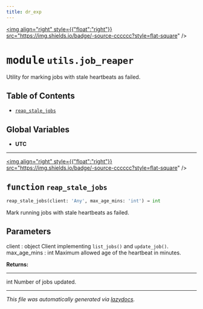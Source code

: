 ```yaml
---
title: dr_exp
---
```


<a href="https://github.com/drothermel/%24%7BREPO%7D/blob/main/src/dr_exp/utils/job_reaper.py"><img align="right" style={{"float":"right"}} src="https://img.shields.io/badge/-source-cccccc?style=flat-square" /></a>

# <kbd>module</kbd> `utils.job_reaper`
Utility for marking jobs with stale heartbeats as failed.


## Table of Contents
- [`reap_stale_jobs`](./dr_exp.utils.job_reaper#function-reap-stale-jobs)


**Global Variables**
---------------
- **UTC**

---

<a href="https://github.com/drothermel/%24%7BREPO%7D/blob/main/src/dr_exp/utils/job_reaper.py#L13"><img align="right" style={{"float":"right"}} src="https://img.shields.io/badge/-source-cccccc?style=flat-square" /></a>

## <kbd>function</kbd> `reap_stale_jobs`

```python
reap_stale_jobs(client: 'Any', max_age_mins: 'int') → int
```

Mark running jobs with stale heartbeats as failed.

Parameters
----------
client : object
    Client implementing ``list_jobs()`` and ``update_job()``.
max_age_mins : int
    Maximum allowed age of the heartbeat in minutes.


**Returns:**

-------
int
    Number of jobs updated.





---

_This file was automatically generated via [lazydocs](https://github.com/ml-tooling/lazydocs)._
